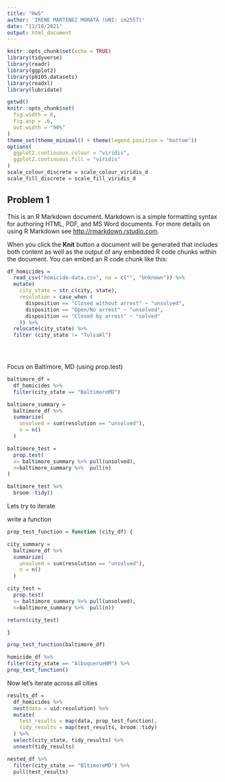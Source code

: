 ```yaml
---
title: "Hw5"
author: 'IRENE MARTINEZ MORATA (UNI: im2557)'
date: "11/18/2021"
output: html_document
---
```



```r
knitr::opts_chunk$set(echo = TRUE)
library(tidyverse)
library(readr)
library(ggplot2)
library(p8105.datasets)
library(readxl)
library(lubridate)

getwd()
knitr::opts_chunk$set(
  fig.width = 6,
  fig.asp = .6,
  out.width = "90%"
)
theme_set(theme_minimal() + theme(legend.position = "bottom"))
options(
  ggplot2.continuous.colour = "viridis",
  ggplot2.continuous.fill = "viridis"
)
scale_colour_discrete = scale_colour_viridis_d
scale_fill_discrete = scale_fill_viridis_d
```

## Problem 1

This is an R Markdown document. Markdown is a simple formatting syntax for authoring HTML, PDF, and MS Word documents. For more details on using R Markdown see <http://rmarkdown.rstudio.com>.

When you click the **Knit** button a document will be generated that includes both content as well as the output of any embedded R code chunks within the document. You can embed an R code chunk like this:

```r

df_homicides =
  read_csv("homicide-data.csv", na = c("", "Unknown")) %>% 
  mutate(
    city_state = str_c(city, state),
    resolution = case_when (
      disposition == "Closed without arrest" ~ "unsolved",
      disposition == "Open/No arrest" ~ "unsolved",
      disposition == "Closed by arrest" ~ "solved"
    )) %>% 
  relocate(city_state) %>% 
  filter (city_state != "TulsaAl")


  
```

Focus on Baltimore, MD (using prop.test)

```r
baltimore_df =
  df_homicides %>% 
  filter(city_state == "BaltimoreMD")

baltimore_summary =
  baltimore_df %>% 
  summarize(
    unsolved = sum(resolution == "unsolved"), 
    n = n()
  )

baltimore_test = 
  prop.test(
  x= baltimore_summary %>% pull(unsolved),
  n=baltimore_summary %>%  pull(n)
)

baltimore_test %>% 
  broom::tidy()
```

Lets try to iterate

write a function

```r
prop_test_function = function (city_df) {

city_summary =
  baltimore_df %>% 
  summarize(
    unsolved = sum(resolution == "unsolved"), 
    n = n()
  )

city_test = 
  prop.test(
  x= baltimore_summary %>% pull(unsolved),
  n=baltimore_summary %>%  pull(n))

return(city_test)

}

prop_test_function(baltimore_df)

homicide_df %>% 
filter(city_state == "AlbuquerueNM") %>% 
prop_test_function()

```

Now let's iterate across all cities

```r
results_df =
  df_homicides %>% 
  nest(data = uid:resolution) %>% 
  mutate(
    test_results = map(data, prop_test_function),
    tidy_results = map(test_results, broom::tidy)
  ) %>% 
  select(city_state, tidy_results) %>% 
  unnest(tidy_results)

nested_df %>% 
  filter(city_state == "BltimoreMD") %>% 
  pull(test_results)


```


